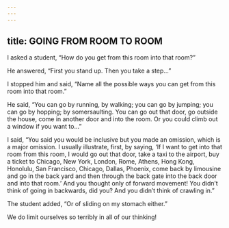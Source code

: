 ```yaml
---
---
---
```

title: GOING FROM ROOM TO ROOM
---




I asked a student, “How do you get from this room into that room?”

He answered, “First you stand up. Then you take a step…”

I stopped him and said, “Name all the possible ways you can get from this room into that room.”

He said, “You can go by running, by walking; you can go by jumping; you can go by hopping; by somersaulting. You can go out that door, go outside the house, come in another door and into the room. Or you could climb out a window if you want to…”

I said, “You said you would be inclusive but you made an omission, which is a major omission. I usually illustrate, first, by saying, ‘If I want to get into that room from this room, I would go out that door, take a taxi to the airport, buy a ticket to Chicago, New York, London, Rome, Athens, Hong Kong, Honolulu, San Francisco, Chicago, Dallas, Phoenix, come back by limousine and go in the back yard and then through the back gate into the back door and into that room.’ And you thought only of forward movement! You didn’t think of going in backwards, did you? And you didn’t think of crawling in.”

The student added, “Or of sliding on my stomach either.”

We do limit ourselves so terribly in all of our thinking!